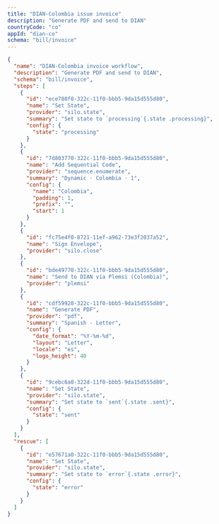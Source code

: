 ```yaml
---
title: "DIAN-Colombia issue invoice"
description: "Generate PDF and send to DIAN"
countryCode: "co"
appId: "dian-co"
schema: "bill/invoice"
---
```


```json Example DIAN-Colombia workflow with states expandable
{
  "name": "DIAN-Colombia invoice workflow",
  "description": "Generate PDF and send to DIAN",
  "schema": "bill/invoice",
  "steps": [
    {
      "id": "ece780f0-322c-11f0-bbb5-9da15d555d80",
      "name": "Set State",
      "provider": "silo.state",
      "summary": "Set state to `processing`{.state .processing}",
      "config": {
        "state": "processing"
      }
    },
    {
      "id": "7d803770-322c-11f0-bbb5-9da15d555d80",
      "name": "Add Sequential Code",
      "provider": "sequence.enumerate",
      "summary": "Dynamic · Colombia · 1",
      "config": {
        "name": "Colombia",
        "padding": 1,
        "prefix": "",
        "start": 1
      }
    },
    {
      "id": "fc75e4f0-8721-11ef-a962-73e3f2037a52",
      "name": "Sign Envelope",
      "provider": "silo.close"
    },
    {
      "id": "bde49770-322c-11f0-bbb5-9da15d555d80",
      "name": "Send to DIAN via Plemsi (Colombia)",
      "provider": "plemsi"
    },
    {
      "id": "cdf59920-322c-11f0-bbb5-9da15d555d80",
      "name": "Generate PDF",
      "provider": "pdf",
      "summary": "Spanish - Letter",
      "config": {
        "date_format": "%Y-%m-%d",
        "layout": "Letter",
        "locale": "es",
        "logo_height": 40
      }
    },
    {
      "id": "9cebc6a0-322d-11f0-bbb5-9da15d555d80",
      "name": "Set State",
      "provider": "silo.state",
      "summary": "Set state to `sent`{.state .sent}",
      "config": {
        "state": "sent"
      }
    }
  ],
  "rescue": [
    {
      "id": "e57671a0-322c-11f0-bbb5-9da15d555d80",
      "name": "Set State",
      "provider": "silo.state",
      "summary": "Set state to `error`{.state .error}",
      "config": {
        "state": "error"
      }
    }
  ]
}
```